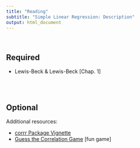 ```yaml
---
title: "Reading"
subtitle: "Simple Linear Regression: Description"
output: html_document
---
```


<br />

## Required

- Lewis-Beck &amp; Lewis-Beck [Chap. 1]

<br />
<br />

## Optional

Additional resources:

- [corrr Package Vignette](https://github.com/drsimonj/corrr)
- [Guess the Correlation Game](http://guessthecorrelation.com/) [fun game]


